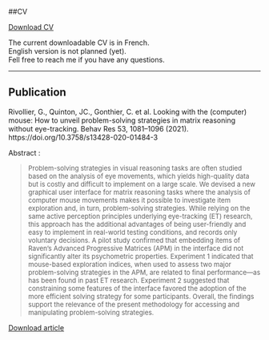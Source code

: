    
##CV

<a href="files/CV.pdf#" class="download" title="Download CV as PDF">Download CV</a>

The current downloadable CV is in French.  
English version is not planned (yet).  
Fell free to reach me if you have any questions.  
  
  ***

  



## Publication

Rivollier, G., Quinton, JC., Gonthier, C. et al. Looking with the (computer) mouse: How to unveil problem-solving strategies in matrix reasoning without eye-tracking. Behav Res 53, 1081–1096 (2021). https://doi.org/10.3758/s13428-020-01484-3

Abstract :  </font>

>  <font size="2"> Problem-solving strategies in visual reasoning tasks are often studied based on the analysis of eye movements, which yields high-quality data but is costly and difficult to implement on a large scale. We devised a new graphical user interface for matrix reasoning tasks where the analysis of computer mouse movements makes it possible to investigate item exploration and, in turn, problem-solving strategies. While relying on the same active perception principles underlying eye-tracking (ET) research, this approach has the additional advantages of being user-friendly and easy to implement in real-world testing conditions, and records only voluntary decisions. A pilot study confirmed that embedding items of Raven's Advanced Progressive Matrices (APM) in the interface did not significantly alter its psychometric properties. Experiment 1 indicated that mouse-based exploration indices, when used to assess two major problem-solving strategies in the APM, are related to final performance—as has been found in past ET research. Experiment 2 suggested that constraining some features of the interface favored the adoption of the more efficient solving strategy for some participants. Overall, the findings support the relevance of the present methodology for accessing and manipulating problem-solving strategies.</font>


<a href="files/Rivollier2021_Article_LookingWithTheComputerMouseHow.pdf#" class="download" title="Download article as PDF">Download article</a>
